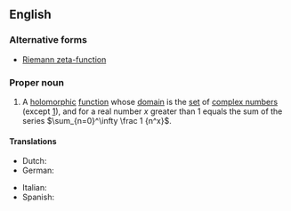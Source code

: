 ==English==
{{wikipedia}}

===Alternative forms===
* [[Riemann zeta-function]]

===Proper noun===
{{wikipedia}}
{{en-proper noun|head=the [[Riemann]] [[zeta]] [[function]]|-}}

# {{context|mathematics|lang=en}} A [[holomorphic]] [[function]] whose [[domain]] is the [[set]] of [[complex number]]s (except [[one|1]]), and for a real number ''x'' greater than 1 equals the sum of the series <math>\sum_{n=0}^\infty \frac 1 {n^x}</math>.

====Translations====
{{trans-top|function}}
* Dutch: {{t|nl|Riemann-zeta-functie}}
* German: {{t|de|riemannsche ζ-Funktion|f}}
{{trans-mid}}
* Italian: {{t|it|funzione zeta di Riemann|f}}
* Spanish: {{t|es|función zeta de Riemann|f}}
{{trans-bottom}}